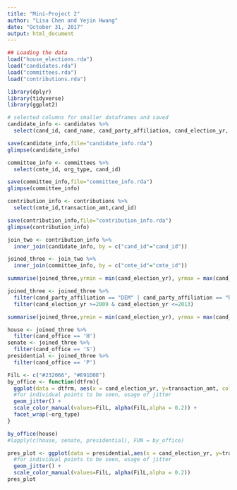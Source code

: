 ```yaml
---
title: "Mini-Project 2"
author: "Lisa Chen and Yejin Hwang"
date: "October 31, 2017"
output: html_document
---
```


```r
## Loading the data
load("house_elections.rda")
load("candidates.rda")
load("committees.rda")
load("contributions.rda")

library(dplyr)
library(tidyverse)
library(ggplot2)
```

```r
# selected columns for smaller dataframes and saved
candidate_info <- candidates %>%
  select(cand_id, cand_name, cand_party_affiliation, cand_election_yr, cand_office)

save(candidate_info,file="candidate_info.rda")
glimpse(candidate_info)

committee_info <- committees %>%
  select(cmte_id, org_type, cand_id)

save(committee_info,file="committee_info.rda")
glimpse(committee_info)

contribution_info <- contributions %>%
  select(cmte_id,transaction_amt,cand_id)

save(contribution_info,file="contribution_info.rda")
glimpse(contribution_info)
```

```r
join_two <- contribution_info %>%
  inner_join(candidate_info, by = c("cand_id"="cand_id"))

joined_three <- join_two %>%
  inner_join(committee_info, by = c("cmte_id"="cmte_id"))

summarise(joined_three,yrmin = min(cand_election_yr), yrmax = max(cand_election_yr), offices = n_distinct(cand_office), num_candID_in_committees = n_distinct(cand_id.y))

joined_three <- joined_three %>%
  filter(cand_party_affiliation == "DEM" | cand_party_affiliation == "REP") %>%
  filter(cand_election_yr >=2009 & cand_election_yr <=2013)

summarise(joined_three,yrmin = min(cand_election_yr), yrmax = max(cand_election_yr), offices = n_distinct(cand_office), num_candID_in_committees = n_distinct(cand_id.y))
```
```r
house <- joined_three %>%
  filter(cand_office == 'H')
senate <- joined_three %>%
  filter(cand_office == 'S')
presidential <- joined_three %>%
  filter(cand_office == 'P')
```
```r
FilL <- c("#232066", "#E91D0E")
by_office <- function(dtfrm){
  ggplot(data = dtfrm, aes(x = cand_election_yr, y=transaction_amt, color = cand_party_affiliation), alpha = 0.2) +
  #for individual points to be seen, usage of jitter
  geom_jitter() +
  scale_color_manual(values=FilL, alpha(FilL,alpha = 0.2)) +
  facet_wrap(~org_type)
}

by_office(house)
#lapply(c(house, senate, presidential), FUN = by_office)
```


```r
pres_plot <- ggplot(data = presidential,aes(x = cand_election_yr, y=transaction_amt, color = cand_party_affiliation), alpha = 0.2) +
  #for individual points to be seen, usage of jitter
  geom_jitter() +
  scale_color_manual(values=FilL, alpha(FilL,alpha = 0.2))
pres_plot
```


